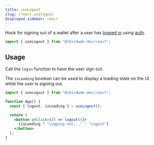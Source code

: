```yaml
---
title: useLogout
slug: /react.uselogout
displayed_sidebar: react
---
```



Hook for signing out of a wallet after a user has [logged in](/react/react.uselogin) using [auth](auth).

```jsx
import { useLogout } from "@thirdweb-dev/react";
```

## Usage

Call the `login` function to have the user sign out.

The `isLoading` boolean can be used to display a loading state on the UI while the user is signing out.

```jsx
import { useLogout } from "@thirdweb-dev/react";

function App() {
  const { logout, isLoading } = useLogout();

  return (
    <button onClick={() => logout()}>
      {isLoading ? "Logging out..." : "Logout"}
    </button>
  );
}
```
